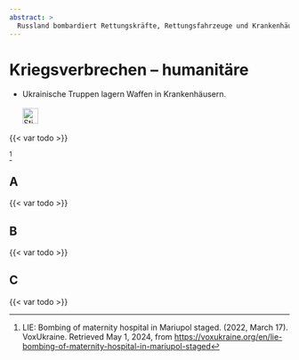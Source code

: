 ```yaml
---
abstract: > 
  Russland bombardiert Rettungskräfte, Rettungsfahrzeuge und Krankenhäuser. Sogar Entbindungskliniken. Im Namen des Völkermords. Hier einige Beispiele.
---
```


# Kriegsverbrechen – humanitäre {#sec-warcrimes-humanitarian}

::: {.callout-caution title="Mythos"}
- Ukrainische Truppen lagern Waffen in Krankenhäusern.
[<br></br>![Stichwortsuche in EUvsDisinfo](../all_common_img/EUvsDisinfo_400x240.jpg){height=2em}](https://euvsdisinfo.eu/disinformation-cases/?text=war%20crimes%20(humanitarian%7Chospital%7Cambulance%7Cclinic)&sort=relevance)
:::

::: {.callout-tip title="Wahrheit"}
{{< var todo >}}
:::


[^warcrimes-humanitarian-1]


## A

{{< var todo >}}

## B

{{< var todo >}}

## C

{{< var todo >}}



[^warcrimes-humanitarian-1]:  LIE: Bombing of maternity hospital in Mariupol staged. (2022, March 17). VoxUkraine. Retrieved May 1, 2024, from [https://voxukraine.org/en/lie-bombing-of-maternity-hospital-in-mariupol-staged](https://voxukraine.org/en/lie-bombing-of-maternity-hospital-in-mariupol-staged)
